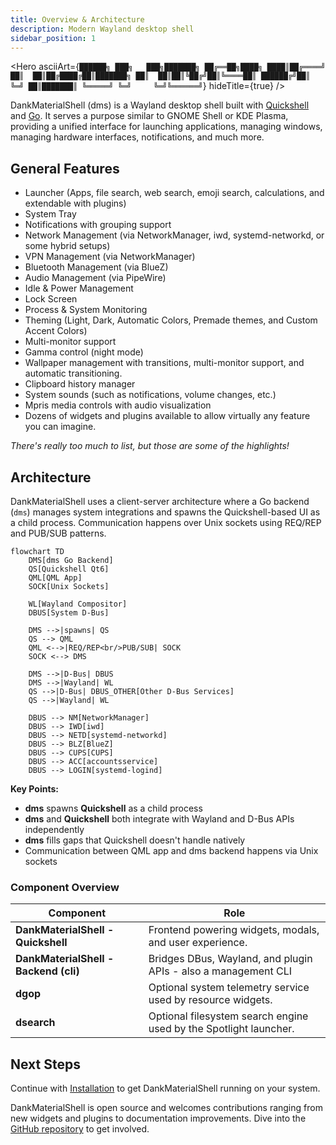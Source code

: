 ```yaml
---
title: Overview & Architecture
description: Modern Wayland desktop shell
sidebar_position: 1
---
```



<Hero
  asciiArt={`██████╗ ███╗   ███╗███████╗
██╔══██╗████╗ ████║██╔════╝
██║  ██║██╔████╔██║███████╗
██║  ██║██║╚██╔╝██║╚════██║
██████╔╝██║ ╚═╝ ██║███████║
╚═════╝ ╚═╝     ╚═╝╚══════╝`}
  hideTitle={true}
/>

DankMaterialShell (dms) is a Wayland desktop shell built with [Quickshell](https://quickshell.org/) and [Go](https://go.dev/). It serves a purpose similar to GNOME Shell or KDE Plasma, providing a unified interface for launching applications, managing windows, managing hardware interfaces, notifications, and much more.

## General Features

- Launcher (Apps, file search, web search, emoji search, calculations, and extendable with plugins)
- System Tray
- Notifications with grouping support
- Network Management (via NetworkManager, iwd, systemd-networkd, or some hybrid setups)
- VPN Management (via NetworkManager)
- Bluetooth Management (via BlueZ)
- Audio Management (via PipeWire)
- Idle & Power Management
- Lock Screen
- Process & System Monitoring
- Theming (Light, Dark, Automatic Colors, Premade themes, and Custom Accent Colors)
- Multi-monitor support
- Gamma control (night mode)
- Wallpaper management with transitions, multi-monitor support, and automatic transitioning.
- Clipboard history manager
- System sounds (such as notifications, volume changes, etc.)
- Mpris media controls with audio visualization
- Dozens of widgets and plugins available to allow virtually any feature you can imagine.

*There's really too much to list, but those are some of the highlights!*

## Architecture

DankMaterialShell uses a client-server architecture where a Go backend (`dms`) manages system integrations and spawns the Quickshell-based UI as a child process. Communication happens over Unix sockets using REQ/REP and PUB/SUB patterns.

<div style={{overflowX: 'auto', maxWidth: '100%'}}>

```mermaid
flowchart TD
    DMS[dms Go Backend]
    QS[Quickshell Qt6]
    QML[QML App]
    SOCK[Unix Sockets]

    WL[Wayland Compositor]
    DBUS[System D-Bus]

    DMS -->|spawns| QS
    QS --> QML
    QML <-->|REQ/REP<br/>PUB/SUB| SOCK
    SOCK <--> DMS

    DMS -->|D-Bus| DBUS
    DMS -->|Wayland| WL
    QS -->|D-Bus| DBUS_OTHER[Other D-Bus Services]
    QS -->|Wayland| WL

    DBUS --> NM[NetworkManager]
    DBUS --> IWD[iwd]
    DBUS --> NETD[systemd-networkd]
    DBUS --> BLZ[BlueZ]
    DBUS --> CUPS[CUPS]
    DBUS --> ACC[accountsservice]
    DBUS --> LOGIN[systemd-logind]
```

</div>

**Key Points:**

- **dms** spawns **Quickshell** as a child process
- **dms** and **Quickshell** both integrate with Wayland and D-Bus APIs independently
- **dms** fills gaps that Quickshell doesn't handle natively
- Communication between QML app and dms backend happens via Unix sockets

### Component Overview

| Component | Role |
| --- | --- |
| **DankMaterialShell - Quickshell** | Frontend powering widgets, modals, and user experience. |
| **DankMaterialShell - Backend (cli)** | Bridges DBus, Wayland, and plugin APIs - also a management CLI |
| **dgop** | Optional system telemetry service used by resource widgets. |
| **dsearch** | Optional filesystem search engine used by the Spotlight launcher. |

## Next Steps

Continue with [Installation](installation) to get DankMaterialShell running on your system.

DankMaterialShell is open source and welcomes contributions ranging from new widgets and plugins to documentation improvements. Dive into the [GitHub repository](https://github.com/AvengeMedia/DankMaterialShell) to get involved.
